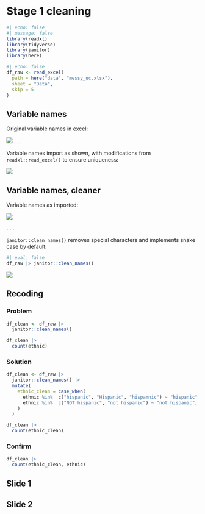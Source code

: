 # Stage 1 cleaning

```r
#| echo: false
#| message: false
library(readxl)
library(tidyverse)
library(janitor)
library(here)
```


```r
#| echo: false
df_raw <- read_excel(
  path = here("data", "messy_uc.xlsx"),
  sheet = "Data",
  skip = 5
)
```


## Variable names

Original variable names in excel: 

![](images/var_names_1.PNG)
. . .

Variable names import as shown, with modifications from `readxl::read_excel()` to ensure uniqueness:

![](images/var_names_2.PNG)



## Variable names, cleaner

Variable names as imported:

![](images/var_names_2.PNG)

. . .

`janitor::clean_names()` removes special characters and implements snake case by default:


```r
#| eval: false
df_raw |> janitor::clean_names() 
```

![](images/var_names_3.PNG)

## Recoding

::: panel-tabset

### Problem


```r
df_clean <- df_raw |>
  janitor::clean_names()

df_clean |> 
  count(ethnic)
```

### Solution

```r
df_clean <- df_raw |>
  janitor::clean_names() |> 
  mutate(
    ethnic_clean = case_when(
      ethnic %in%  c("hispanic", "Hispanic", "hispamnic") ~ "hispanic",
      ethnic %in%  c("NOT hispanic", "not hispanic") ~ "not hispanic",
    )
  )

df_clean |> 
  count(ethnic_clean)
```


### Confirm

```r
df_clean |> 
  count(ethnic_clean, ethnic)
```

:::




## Slide 1

## Slide 2
